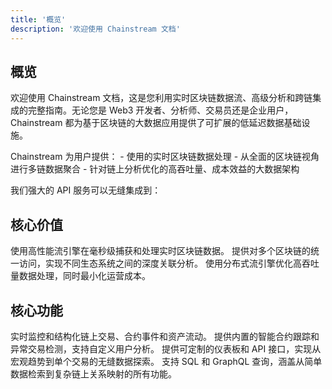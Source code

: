 ```yaml
---
title: '概览'
description: '欢迎使用 Chainstream 文档'
---
```


## 概览

欢迎使用 Chainstream 文档，这是您利用实时区块链数据流、高级分析和跨链集成的完整指南。无论您是 Web3 开发者、分析师、交易员还是企业用户，Chainstream 都为基于区块链的大数据应用提供了可扩展的低延迟数据基础设施。

<Note>
Chainstream 为用户提供：
- 使用的实时区块链数据处理
- 从全面的区块链视角进行多链数据聚合
- 针对链上分析优化的高吞吐量、成本效益的大数据架构
</Note>

我们强大的 API 服务可以无缝集成到：
<CardGroup cols={2}>
  <Card title="去中心化应用" icon="cube" />
  <Card title="交易平台" icon="chart-candlestick" />
  <Card title="DeFi 监控工具" icon="chart-network" />
  <Card title="NFT 分析" icon="image" />
  <Card title="风险管理解决方案" icon="shield-check" />
</CardGroup>

## 核心价值

<AccordionGroup>
  <Accordion title="实时数据流处理" icon="bolt">
    使用高性能流引擎在毫秒级捕获和处理实时区块链数据。
  </Accordion>

  <Accordion title="跨链数据集成" icon="link">
    提供对多个区块链的统一访问，实现不同生态系统之间的深度关联分析。
  </Accordion>

  <Accordion title="高效成本架构" icon="money-bill-trend-up">
    使用分布式流引擎优化高吞吐量数据处理，同时最小化运营成本。
  </Accordion>
</AccordionGroup>

## 核心功能

<CardGroup cols={2}>
  <Card title="动态数据捕获" icon="satellite-dish" color="#4D9CFF">
    实时监控和结构化链上交易、合约事件和资产流动。
  </Card>
  <Card title="流分析引擎" icon="chart-line" color="#16A34A">
    提供内置的智能合约跟踪和异常交易检测，支持自定义用户分析。
  </Card>
  <Card title="交互式可视化" icon="chart-mixed" color="#FB6514">
    提供可定制的仪表板和 API 接口，实现从宏观趋势到单个交易的无缝数据探索。
  </Card>
  <Card title="开放查询服务" icon="database" color="#9333EA">
    支持 SQL 和 GraphQL 查询，涵盖从简单数据检索到复杂链上关系映射的所有功能。
  </Card>
</CardGroup> 